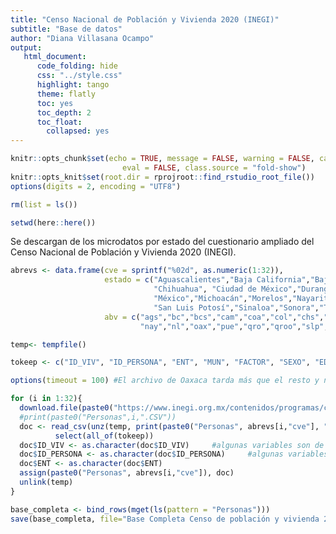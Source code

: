 ```yaml
---
title: "Censo Nacional de Población y Vivienda 2020 (INEGI)"
subtitle: "Base de datos"
author: "Diana Villasana Ocampo"
output:
   html_document:
      code_folding: hide
      css: "../style.css"
      highlight: tango
      theme: flatly
      toc: yes
      toc_depth: 2
      toc_float:
        collapsed: yes
---
```


```r
knitr::opts_chunk$set(echo = TRUE, message = FALSE, warning = FALSE, cache = FALSE, cache.lazy = FALSE, 
                         eval = FALSE, class.source = "fold-show")
knitr::opts_knit$set(root.dir = rprojroot::find_rstudio_root_file())
options(digits = 2, encoding = "UTF8")
```

```r
rm(list = ls())
```

```r
setwd(here::here())
```


Se descargan de los microdatos por estado del cuestionario ampliado del Censo Nacional de Población y Vivienda 2020 (INEGI).   

```r
abrevs <- data.frame(cve = sprintf("%02d", as.numeric(1:32)),
                     estado = c("Aguascalientes","Baja California","Baja California Sur","Campeche","Coahuila","Colima","Chiapas",
                                "Chihuahua", "Ciudad de México","Durango","Guanajuato","Guerrero","Hidalgo","Jalisco",
                                "México","Michoacán","Morelos","Nayarit","Nuevo León","Oaxaca","Puebla","Querétaro","Quintana Roo",
                                "San Luis Potosí","Sinaloa","Sonora","Tabasco","Tamaulipas","Tlaxcala","Veracruz","Yucatán","Zacatecas"),
                     abv = c("ags","bc","bcs","cam","coa","col","chs","chh","cdmx","dgo","gto","gro","hgo","jal","mex","mich","mor",
                             "nay","nl","oax","pue","qro","qroo","slp","sin","son","tab","tam","tla","ver","yuc","zac"))
```

```r
temp<- tempfile()

tokeep <- c("ID_VIV", "ID_PERSONA", "ENT", "MUN", "FACTOR", "SEXO", "EDAD", "ASISTEN", "ESCOLARI", "NIVACAD", "ALFABET", "ESCOACUM", "CONACT", "UPM", "ESTRATO")

options(timeout = 100) #El archivo de Oaxaca tarda más que el resto y necesista extender el tiempo de respuesta 
```

```r
for (i in 1:32){
  download.file(paste0("https://www.inegi.org.mx/contenidos/programas/ccpv/2020/microdatos/Censo2020_CA_", abrevs[i,"abv"], "_csv.zip"), temp)
  #print(paste0("Personas",i,".CSV"))
  doc <- read_csv(unz(temp, print(paste0("Personas", abrevs[i,"cve"], ".CSV")))) %>% 
          select(all_of(tokeep))
  doc$ID_VIV <- as.character(doc$ID_VIV)     #algunas variables son de diferente clase
  doc$ID_PERSONA <- as.character(doc$ID_PERSONA)     #algunas variables son de diferente clase
  doc$ENT <- as.character(doc$ENT)  
  assign(paste0("Personas", abrevs[i,"cve"]), doc)
  unlink(temp)
}
```

```r
base_completa <- bind_rows(mget(ls(pattern = "Personas")))
save(base_completa, file="Base Completa Censo de población y vivienda 2020.Rda")
```


